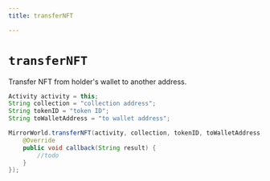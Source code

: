 ```yaml
---
title: transferNFT

---
```


# `transferNFT`

Transfer NFT from holder's wallet to another address.

```java
Activity activity = this;
String collection = "collection address";
String tokenID = "token ID";
String toWalletAddress = "to wallet address";

MirrorWorld.transferNFT(activity, collection, tokenID, toWalletAddress, new MirrorCallback() {
    @Override
    public void callback(String result) {
        //todo
    }
});
```
